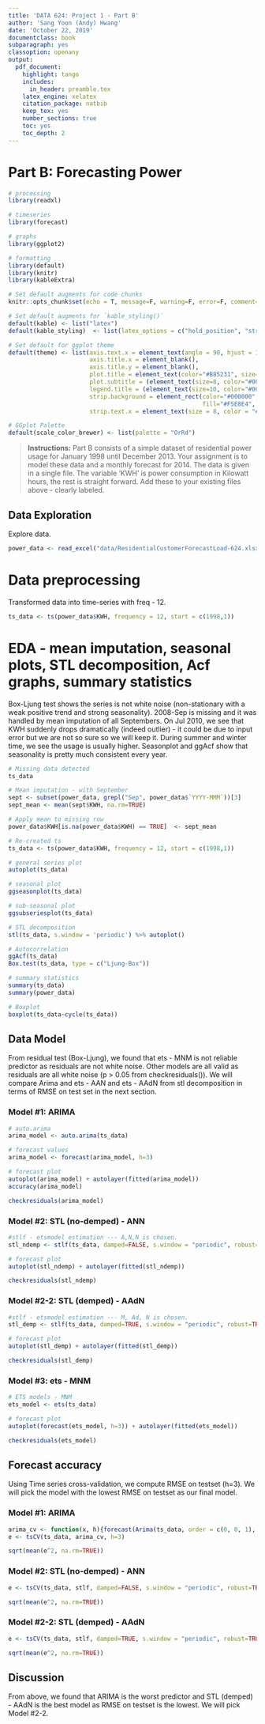 ```yaml
---
title: 'DATA 624: Project 1 - Part B'
author: 'Sang Yoon (Andy) Hwang'
date: 'October 22, 2019'
documentclass: book
subparagraph: yes
classoption: openany
output: 
  pdf_document:
    highlight: tango
    includes:
      in_header: preamble.tex
    latex_engine: xelatex
    citation_package: natbib
    keep_tex: yes
    number_sections: true
    toc: yes
    toc_depth: 2
---
```


# Part B: Forecasting Power 

```r
# processing
library(readxl)

# timeseries
library(forecast)

# graphs
library(ggplot2)

# formatting
library(default)
library(knitr)
library(kableExtra)
```

```r
# Set default augments for code chunks
knitr::opts_chunk$set(echo = T, message=F, warning=F, error=F, comment=F, fig.width=10, fig.height = 3)

# Set default augments for `kable_styling()` 
default(kable) <- list("latex")
default(kable_styling)  <- list(latex_options = c("hold_position", "striped"))

# Set default for ggplot theme
default(theme) <- list(axis.text.x = element_text(angle = 90, hjust = 1),
                       axis.title.x = element_blank(),
                       axis.title.y = element_blank(),
                       plot.title = element_text(color="#B85231", size=10, face="bold"),
                       plot.subtitle = (element_text(size=8, color="#000000")),
                       legend.title = (element_text(size=10, color="#000000", face="bold")),
                       strip.background = element_rect(color="#000000", 
                                                       fill="#F5E8E4", size=1, linetype="solid"),
                       strip.text.x = element_text(size = 8, color = "#000000", face="bold"))

# GGplot Palette
default(scale_color_brewer) <- list(palette = "OrRd")
```

> **Instructions:** Part B consists of a simple dataset of residential power usage for January 1998 until December 2013.  Your assignment is to model these data and a monthly forecast for 2014.  The data is given in a single file.  The variable 'KWH' is power consumption in Kilowatt hours, the rest is straight forward.    Add these to your existing files above - clearly labeled.  

## Data Exploration 

Explore data. 

```r
power_data <- read_excel("data/ResidentialCustomerForecastLoad-624.xlsx") 
```
# Data preprocessing

Transformed data into time-series with freq - 12.
```r
ts_data <- ts(power_data$KWH, frequency = 12, start = c(1998,1))
```
# EDA - mean imputation, seasonal plots, STL decomposition, Acf graphs, summary statistics

Box-Ljung test shows the series is not white noise (non-stationary with a weak positive trend and strong seasonality). 2008-Sep is missing and it was handled by mean imputation of all Septembers. On Jul 2010, we see that KWH suddenly drops dramatically (indeed outlier) - it could be due to input error but we are not so sure so we will keep it. During summer and winter time, we see the usage is usually higher. Seasonplot and ggAcf show that seasonality is pretty much consistent every year.  

```r
# Missing data detected
ts_data

# Mean imputation - with September
sept <- subset(power_data, grepl("Sep", power_data$`YYYY-MMM`))[3]
sept_mean <- mean(sept$KWH, na.rm=TRUE)

# Apply mean to missing row
power_data$KWH[is.na(power_data$KWH) == TRUE]  <- sept_mean

# Re-created ts
ts_data <- ts(power_data$KWH, frequency = 12, start = c(1998,1))

# general series plot
autoplot(ts_data)

# seasonal plot
ggseasonplot(ts_data)

# sub-seasonal plot
ggsubseriesplot(ts_data)

# STL decomposition
stl(ts_data, s.window = 'periodic') %>% autoplot()

# Autocorrelation
ggAcf(ts_data)
Box.test(ts_data, type = c("Ljung-Box"))

# summary statistics
summary(ts_data)
summary(power_data)

# Boxplot
boxplot(ts_data~cycle(ts_data))
```


## Data Model 

From residual test (Box-Ljung), we found that ets - MNM is not reliable predictor as residuals are not white noise. Other models are all valid as residuals are all white noise (p > 0.05 from checkresiduals()). We will compare Arima and ets - AAN and ets - AAdN from stl decomposition in terms of RMSE on test set in the next section.

### Model #1: ARIMA
```r
# auto.arima
arima_model <- auto.arima(ts_data)

# forecast values
arima_model <- forecast(arima_model, h=3)

# forecast plot
autoplot(arima_model) + autolayer(fitted(arima_model))
accuracy(arima_model)

checkresiduals(arima_model)
```
###  Model #2: STL (no-demped) - ANN
```r
#stlf - etsmodel estimation --- A,N,N is chosen.
stl_ndemp <- stlf(ts_data, damped=FALSE, s.window = "periodic", robust=TRUE, h = 3)

# forecast plot
autoplot(stl_ndemp) + autolayer(fitted(stl_ndemp))

checkresiduals(stl_ndemp)
```
###  Model #2-2: STL (demped) - AAdN
```r
#stlf - etsmodel estimation --- M, Ad, N is chosen.
stl_demp <- stlf(ts_data, damped=TRUE, s.window = "periodic", robust=TRUE, h = 3)

# forecast plot
autoplot(stl_demp) + autolayer(fitted(stl_demp))

checkresiduals(stl_demp)
```
###  Model #3: ets - MNM
```r
# ETS models - MNM
ets_model <- ets(ts_data)

# forecast plot
autoplot(forecast(ets_model, h=3)) + autolayer(fitted(ets_model))

checkresiduals(ets_model)
```

## Forecast accuracy 

Using Time series cross-validation, we compute RMSE on testset (h=3). We will pick the model with the lowest RMSE on testset as our final model.

###  Model #1: ARIMA
```r
arima_cv <- function(x, h){forecast(Arima(ts_data, order = c(0, 0, 1), seasonal = c(1, 1, 1),  include.drift = TRUE), h=h)}
e <- tsCV(ts_data, arima_cv, h=3)

sqrt(mean(e^2, na.rm=TRUE))
```
###  Model #2: STL (no-demped) - ANN
```r
e <- tsCV(ts_data, stlf, damped=FALSE, s.window = "periodic", robust=TRUE, h=3)

sqrt(mean(e^2, na.rm=TRUE))
```
###  Model #2-2: STL (demped) - AAdN
```r
e <- tsCV(ts_data, stlf, damped=TRUE, s.window = "periodic", robust=TRUE, h=3)

sqrt(mean(e^2, na.rm=TRUE))
```

## Discussion 

From above, we found that ARIMA is the worst predictor and STL (demped) - AAdN is the best model as RMSE on testset is the lowest. We will pick Model #2-2.